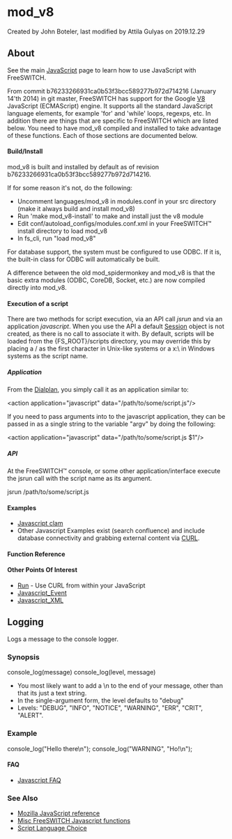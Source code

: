 
# mod_v8 

 Created by  John Boteler, last modified by  Attila Gulyas on 2019.12.29

## About

See the main [JavaScript](../Client-and-Developer-Interfaces/JavaScript/index.mdx#api) page to learn how to use JavaScript with FreeSWITCH.

From commit b76233266931ca0b53f3bcc589277b972d714216 (January 14'th 2014) in git master, FreeSWITCH has support for the Google [V8](https://code.google.com/p/v8/) JavaScript (ECMAScript) engine. It supports all the standard JavaScript language elements, for example 'for' and 'while' loops, regexps, etc. In addition there are things that are specific to FreeSWITCH which are listed below. You need to have mod\_v8 compiled and installed to take advantage of these functions. Each of those sections are documented below.

#### Build/Install

mod\_v8 is built and installed by default as of revision b76233266931ca0b53f3bcc589277b972d714216.

If for some reason it's not, do the following:

* Uncomment languages/mod\_v8 in modules.conf in your src directory (make it always build and install mod\_v8)
* Run 'make mod\_v8-install' to make and install just the v8 module
* Edit conf/autoload\_configs/modules.conf.xml in your FreeSWITCH™ install directory to load mod\_v8
* In fs\_cli, run "load mod\_v8"

For database support, the system must be configured to use ODBC. If it is, the built-in class for ODBC will automatically be built.

A difference between the old mod\_spidermonkey and mod\_v8 is that the basic extra modules (ODBC, CoreDB, Socket, etc.) are now compiled directly into mod\_v8.

#### Execution of a script

There are two methods for script execution, via an API call _jsrun_ and via an application _javascript_. When you use the API a default [Session](../Client-and-Developer-Interfaces/JavaScript/Session/index.mdx#methods) object is not created, as there is no call to associate it with. By default, scripts will be loaded from the {FS\_ROOT}/scripts directory, you may override this by placing a / as the first character in Unix-like systems or a x:\\ in Windows systems as the script name.

##### Application

From the [Dialplan](../Dialplan/XML-Dialplan/index.mdx#about), you simply call it as an application similar to:

&lt;action application="javascript" data="/path/to/some/script.js"/>

If you need to pass arguments into to the javascript application, they can be passed in as a single string to the variable "argv" by doing the following:

&lt;action application="javascript" data="/path/to/some/script.js $1"/>

##### API

At the FreeSWITCH™ console, or some other application/interface execute the jsrun call with the script name as its argument.

jsrun /path/to/some/script.js

  
####  Examples 

* [Javascript clam](../Client-and-Developer-Interfaces/JavaScript/Javascript-Examples/JavaScript-Example---cnam_7144664.mdx#about)
* Other Javascript Examples exist (search confluence) and include database connectivity and grabbing external content via [CURL](http://en.wikipedia.org/wiki/CURL).

####  Function Reference 

####  Other Points Of Interest 

* [Run](../Client-and-Developer-Interfaces/JavaScript/JavaScript-API-Reference/Run_13173558.mdx#--) \- Use CURL from within your JavaScript
* [Javascript\_Event](../Client-and-Developer-Interfaces/JavaScript/JavaScript-Event/JavaScript-Event-Handler_7144102.mdx#about)
* [Javascript\_XML](../Client-and-Developer-Interfaces/JavaScript/Javascript-Examples/JavaScript-example---XML_7144136.mdx#about)

## Logging

Logs a message to the console logger.

### Synopsis

console_log(message)
console_log(level, message)

* You most likely want to add a \\n to the end of your message, other than that its just a text string.
* In the single-argument form, the level defaults to "debug"
* Levels: "DEBUG", "INFO", "NOTICE", "WARNING", "ERR", "CRIT", "ALERT".

### Example

console_log("Hello there\n");
console_log("WARNING", "Ho!\n");

#### FAQ

* [Javascript FAQ](../Client-and-Developer-Interfaces/JavaScript/index.mdx#-freeswitch--javascript-)

###  See Also 

* [Mozilla JavaScript reference](http://developer.mozilla.org/en/docs/JavaScript)
* [Misc FreeSWITCH Javascript functions](../Client-and-Developer-Interfaces/JavaScript/Javascript-Miscellaneous_16352162.mdx#-freeswitch--javascript-miscellaneous-)
* [Script Language Choice](../Client-and-Developer-Interfaces/Script-Language-Choice_1048942.mdx#about)


